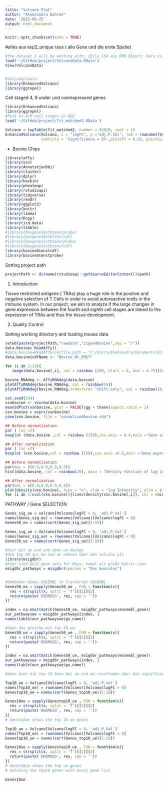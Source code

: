 ```yaml
---
title: "Volcano Plot"
author: "Aleksandra Dohren"
date: '2022-06-25'
output: html_document
---
```


```r
knitr::opts_chunk$set(echo = TRUE)
```

#alles aus exp2_unique raus ( alle Gene und die erste Spalte)
```r
#the dataset I will be working with; zEile 154 aus RMD REport; here is the lsit of top diff. Expr Genes
load('~/GitHub/project/VolcanoData.RData')
View(VolcanoData)


#Volcanoploots:
library(EnhancedVolcano)
library(ggrepel)
```

Cell staged 4, 8 under und overexpressed genes
```r
library(EnhancedVolcano)
library(ggrepel)
#PLot on 4/8 cell stages in DGE
load('~/GitHub/project/fit_matched2.RData')

Volcano = topTable(fit_matched2, number = 92820, coef = 1)
EnhancedVolcano(Volcano, x = "logFC", y ="adj.P.Val", lab = rownames(Volcano),
                subtitle = 'Significance = 5%',pCutoff = 0.05, pointSize = 1, ylim = c(0, 10.5))
```

+
Bovine Chips

```r
library(affy)
library(vsn)
library(AnnotationDbi)
library(cluster)
library(dplyr)
library(hexbin)
library(pheatmap)
library(rstudioapi)
library(tidyverse)
library(readr)
library(ggplot2)
library(knitr)
library(limma)
library(Rcpp)
library(icd.data)
library(tibble)
#library(bovgene10stbtenstprobe)
#library(bovgene10stbtenstcdf)
#library(bovgene11stbtenstprobe)
#library(bovgene11stbtenstcdf)
library(bovinebtenstcdf)
library(bovinebtenstprobe)

```

Setting project path
```r
projectPath <- dirname(rstudioapi::getSourceEditorContext()$path)
```
1. Introduction

Tissue restricted antigens ( TRAs) play a huge role in the positive and negative selection of T Cells in order to avoid autoreactive tcells in the immune system. In our project, we aim to analyze if the large changes in gene expression between the fourth and eighth cell stages are linked to the expression of TRAs and thus the tissue development.

2. Quality Control

Setting working directory and loading mouse data
```r
setwd(paste(projectPath,"rawdata","zippedbovine",sep = "/"))
data.bovine= ReadAffy()
#data.bovine=ReadAffy(celfile.path = "C:/Users/Aleksandra/Documents/GitHub/project/rawdata/zippedbovine")
data.bovine@cdfName <- "Bovine_Bt_ENST"
```

```r
for (i in 1:16){
   image(data.bovine[,i], col = rainbow (100, start = 0, end = 0.75)[100:1])}
```


```r
bovine_RNAdeg <- AffyRNAdeg(data.bovine)
plotAffyRNAdeg(bovine_RNAdeg, col = rainbow(16))
plotAffyRNAdeg(bovine_RNAdeg,transform= "shift.only", col = rainbow(16))
```


```r
set.seed(234)
vsnbovine <- vsnrma(data.bovine)
meanSdPlot(vsnbovine, plot = FALSE)$gg + theme(aspect.ratio = 1)
vsn.bovine = exprs(vsnbovine)
save(vsn.bovine, file = "normalizedbovine.rda")
```


```r
## Before normalization
par ( las =2)
boxplot (data.bovine ,col = rainbow (150),cex.axis = 0.4,main ="Gene expression bovine embryonic development before normalization")

## After normalization
par ( las =2)
boxplot (vsn.bovine,col = rainbow (150),cex.axis =0.5,main ="Gene expression bovine embryonic development after normalization")
```

```r
## Before normalization
par(mai = c(0.9,0.9,0.9,0.5))
hist(data.bovine, col = rainbow(10), main = "Density function of log intensity bovine ED before normalization")

## After normalization
par(mai = c(0.9,0.9,0.9,0.5))
plot(density(vsn.bovine), type = "n", xlab = "log Intensity", ylim = c(0, 0.6),main = "Density function of log intensity bovine ED after normalization")
for (i in 1:ncol(vsn.bovine)){lines(density(vsn.bovine[,i]), col = rainbow(10)[i])}
```

PATHWAY / Gene SELECTION


```r
Genes_sig_oe = volcano[Volcano$logFC > 0, 'adj.P.Val']
names(Genes_sig_oe) = rownames(Volcano)[Volcano$logFC > 0]
Genes50_oe = names(sort(Genes_sig_oe)[1:50])

Genes_sig_ue = Volcano[Volcano$logFC < 0, 'adj.P.Val']
names(Genes_sig_ue) = rownames(Volcano)[Volcano$logFC < 0]
Genes50_ue = names(sort(Genes_sig_ue)[1:50])

#hier mit oe und und dann ue machen
#die top 50 aus oe und ue nehnen über den volcano plo 
library(msigdbr)
#hier sind ALLE gene sets für Maus; kommt als große Matrix raus
msigdbr_pathways = msigdbr(species = "Mus musculus")


#Umebnnen Genes ENSEMBL in Transkript ENSEMBL
Genes50_oe = sapply(Genes50_oe , FUN = function(x){
  res = strsplit(x, split = 'T')[[1]][2]
  return(paste('ENSMUSG', res, sep = ''))
})

index = na.omit(match(Genes50_oe, msigdbr_pathways$ensembl_gene))
our_pathwaysoe = msigdbr_pathways[index, ]
names(table(our_pathwaysoe$gs_name))

#dann das gleiche mit top 50 ue:
Genes50_ue = sapply(Genes50_ue , FUN = function(x){
  res = strsplit(x, split = 'T')[[1]][2]
  return(paste('ENSMUSG', res, sep = ''))
})

index = na.omit(match(Genes50_ue, msigdbr_pathways$ensembl_gene))
our_pathwaysue = msigdbr_pathways[index, ]
names(table(our_pathwaysue$gs_name))


```
```r
#dann hier die top 10 Gene bei ue und oe rausfinden über die significance vom volcano plot:

Top10_oe = Volcano[Volcano$logFC > 0, 'adj.P.Val']
names(Top10_oe) = rownames(Volcano)[Volcano$logFC > 0]
Genestop10_oe = names(sort(Genes_top10_oe)[1:10])

Genes10oe = sapply(Genestop10_oe , FUN = function(x){
  res = strsplit(x, split = 'T')[[1]][2]
  return(paste('ENSMUSG', res, sep = ''))
})
# Genes10oe shows the top 10 oe genes

Top10_ue = Volcano[Volcano$logFC < 0, 'adj.P.Val']
names(Top10_ue) = rownames(Volcano)[Volcano$logFC < 0]
Genestop10_ue = names(sort(Genes_top10_ue)[1:10])

Genes10ue = sapply(Genestop10_ue , FUN = function(x){
  res = strsplit(x, split = 'T')[[1]][2]
  return(paste('ENSMUSG', res, sep = ''))
})
# Genes10ue shows the top ue genes
# matching the top10 genes with every gene list 

Genes10ue
```
































